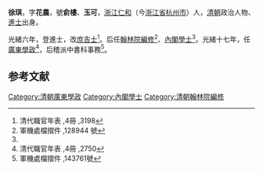 '''徐琪'''，字'''花農'''，號'''俞樓'''、'''玉可'''，[[浙江|浙江]][[仁和县|仁和]]（今[[浙江省|浙江省]][[杭州市|杭州市]]）人，[[清朝|清朝]]政治人物、[[進士|進士]]出身。

光緒六年，登進士，改[[庶吉士|庶吉士]]<ref name="#1">清代職官年表 ,4冊 ,3198</ref>。后任[[翰林院|翰林院]][[編修|編修]]<ref>軍機處檔摺件 ,128944 號</ref>、[[內閣學士|內閣學士]]<ref name="#1"/>。光緒十七年，任[[廣東學政|廣東學政]]<ref>清代職官年表 ,4冊 ,2750</ref>，后稽派中書科事務<ref>軍機處檔摺件 ,143761號</ref>。

==参考文献==
{{reflist}}
{{清朝人物小作品}}
{{光緒六年庚辰科殿試金榜}}
[[Category:清朝廣東學政|Category:清朝廣東學政]]
[[Category:內閣學士|Category:內閣學士]]
[[Category:清朝翰林院編修|Category:清朝翰林院編修]]